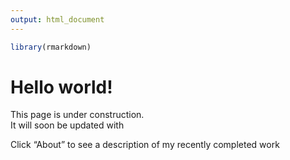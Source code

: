 ```yaml
---
output: html_document
---
```


```r
library(rmarkdown)
```


# Hello world!

This page is under construction.  
It will soon be updated with 

Click "About" to see a description of my recently completed work
